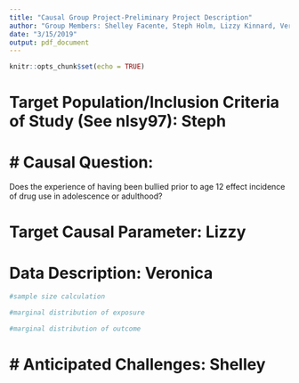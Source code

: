 ```yaml
---
title: "Causal Group Project-Preliminary Project Description"
author: "Group Members: Shelley Facente, Steph Holm, Lizzy Kinnard, Veronica Pear"
date: "3/15/2019"
output: pdf_document
---
```


```r
knitr::opts_chunk$set(echo = TRUE)
```

# Target Population/Inclusion Criteria of Study (See nlsy97): Steph


# Causal Question:  
=======
Does the experience of having been bullied prior to age 12 effect incidence of drug use in adolescence or adulthood?

# Target Causal Parameter: Lizzy

# Data Description: Veronica

```r
#sample size calculation

#marginal distribution of exposure

#marginal distribution of outcome
```


# Anticipated Challenges: Shelley
=======